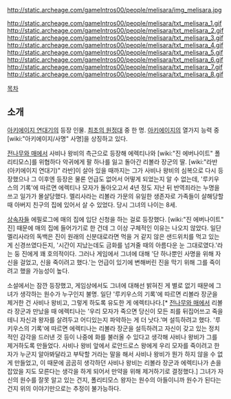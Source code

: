 http://static.archeage.com/gameIntros00/people/melisara/img_melisara.jpg

http://static.archeage.com/gameIntros00/people/melisara/txt_melisara_1.gif
http://static.archeage.com/gameIntros00/people/melisara/txt_melisara_2.gif
http://static.archeage.com/gameIntros00/people/melisara/txt_melisara_3.gif
http://static.archeage.com/gameIntros00/people/melisara/txt_melisara_4.gif
http://static.archeage.com/gameIntros00/people/melisara/txt_melisara_5.gif
http://static.archeage.com/gameIntros00/people/melisara/txt_melisara_6.gif
http://static.archeage.com/gameIntros00/people/melisara/txt_melisara_7.gif
http://static.archeage.com/gameIntros00/people/melisara/txt_melisara_8.gif

[[목차]]

== 소개 ==
[[아키에이지 연대기]]의 등장 인물. [[최초의 원정대]] 중 한 명. [[아키에이지]]의 열가지 능력 중 [wiki:"아키에이지/사명" 사명]을 상징하고 있다.

[[전나무와 매]]에서 사비나 왕비의 측근으로 등장해 에렉티나와 [wiki:"진 에버나이트" 폴리티모스]를 위협하다 악귀에게 팔 하나를 잃고 돌아간 리볼라 장군의 딸. [wiki:"라반(아키에이지 연대기)" 라반]이 살아 있을 때까지는 그가 사비나 왕비의 심복으로 다시 등장했으나 그 이후엔 등장은 물론 언급도 없어서 어떻게 되었는지 알 수 없는데, '루키우스의 기록'에 따르면 에렉티나 모자가 돌아오고서 4년 정도 지난 뒤 반역죄라는 누명을 쓰고 일가가 몰살당했다. 멜리사라는 리볼라 가문의 유일한 생존자로 가족들이 살해당할 때 아버지 친구의 집에 있어서 살 수 있었다. 당시 그녀의 나이는 8세.

[[상속자들]] 에필로그에 매의 집에 입단 신청을 하는 걸로 등장했다. [wiki:"진 에버나이트" 진] 때문에 매의 집에 들어가기로 한 건데 그 이상 구체적인 이유는 나오지 않았다. 일단 멜리사라의 독백은 진이 원래의 신분대로라면 먹을 거 같지 않은 샌드위치를 먹고 있는 게 신경쓰였다든지, '시간이 지났는데도 금화를 넘겨줄 때의 아름다운 눈 그대로였다.'라는 둥 진에게 꽤 호의적이다. 그러나 게임에서 그녀에 대해 '단 하나뿐인 사명을 위해 자신을 걸었고, 신을 죽이려고 했다.'는 언급이 있기에 변해버린 진을 막기 위해 그를 죽이려고 했을 가능성이 높다.

소설에서는 잠깐 등장했고, 게임상에서도 그녀에 대해선 밝혀진 게 별로 없기 때문에 그녀가 생각하는 원수가 누구인지 불명. 일단 '루키우스의 기록'에 따르면 리볼라 장군을 제거한 건 사비나 왕비고, 그렇게 하도록 유도한 게 에렉티나다.[* [[전나무와 매]]에서 리볼라 장군과 만났을 때 에렉티나는 '우리 모자가 죽으면 당신이 모든 죄를 뒤집어쓰고 죽을 테니 자신과 왕자를 살려두고 어디있는지 파악하는 게 더 낫다.'며 설득하려고 했다. '루키우스의 기록'에 따르면 에렉티나는 리볼라 장군을 설득하려고 자신이 갖고 있는 정치적인 감각을 드러낸 것 등이 나중에 화를 불러올 수 있다고 생각해 사비나 왕비가 그를 제거하도록 만들었다. 사비나 왕비 앞에서 로안드로스 왕에게 우리 모자를 죽이려고 한 자가 누군지 알아봐달라고 부탁할 거라는 말을 해서 사비나 왕비가 뭔가 하지 않을 수 없게 만들었고, 이 때문에 곰곰히 생각하던 사비나 왕비는 리볼라 장군과 에렉티나가 손을 잡았을 지도 모른다는 생각을 하게 되어서 만약을 위해 제거하기로 결정했다.] 그녀가 자신의 원수를 잘못 알고 있는 건지, 폴리티모스 왕자는 원수의 아들이니까 원수가 된다는 건지 위의 이야기만으로는 추정이 불가능하다.
